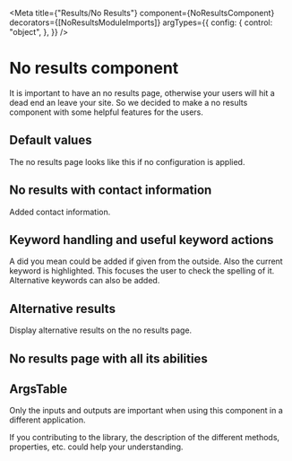 
<Meta
  title={"Results/No Results"}
  component={NoResultsComponent}
  decorators={[NoResultsModuleImports]}
  argTypes={{
    config: {
      control: "object",
    },
  }}
/>

# No results component

It is important to have an no results page, otherwise your users will hit a dead end an leave your site.
So we decided to make a no results component with some helpful features for the users.

## Default values

The no results page looks like this if no configuration is applied.

<Story story={stories.Default} height="300px" />

## No results with contact information

Added contact information.

<Story story={stories.ContactInformation} height="550px" />

## Keyword handling and useful keyword actions

A did you mean could be added if given from the outside. Also the current keyword is highlighted.
This focuses the user to check the spelling of it.
Alternative keywords can also be added.

<Story story={stories.KeywordHandling} height="500px" />

## Alternative results

Display alternative results on the no results page.

<Story story={stories.AlternativeResults} height="550px" />

## No results page with all its abilities

<Story story={stories.AllFeatures} height="1000px" />

## ArgsTable

Only the inputs and outputs are important when using this component in a different application.

If you contributing to the library, the description of the different methods, properties, etc. could help your understanding.

<ArgsTable of={NoResultsComponent} />
